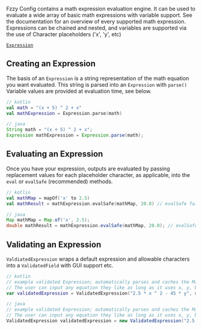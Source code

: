 Fzzy Config contains a math expression evaluation engine. It can be used to evaluate a wide array of basic math expressions with variable support. See the documentation for an overview of every supported math expression. Expressions can be chained and nested, and variables are supported via the use of Character placeholders ('x', 'y', etc)

[`Expression`](https://fzzyhmstrs.github.io/fconfig/-fzzy%20-config/me.fzzyhmstrs.fzzy_config.util/-expression/index.html)

## Creating an Expression
The basis of an `Expression` is a string representation of the math equation you want evaluated. This string is parsed into an `Expression` with `parse()` Variable values are provided at evaluation time, see below.
```kotlin
// kotlin
val math = "(x + 5) ^ 2 + x"
val mathExpression = Expression.parse(math)
```
```java
// java
String math = "(x + 5) ^ 2 + x";
Expression mathExpression = Expression.parse(math);
```

## Evaluating an Expression
Once you have your expression, outputs are evaluated by passing replacement values for each placeholder character, as applicable, into the `eval` or `evalSafe` (recommended) methods.
```kotlin
// kotlin
val mathMap = mapOf('x' to 2.5)
val mathResult = mathExpression.evalSafe(mathMap, 20.0) // evalSafe fails soft with a fallback value. eval throws exceptions if there is a problem.
```

```java
// java
Map mathMap = Map.of('x', 2.5);
double mathResult = mathExpression.evalSafe(mathMap, 20.0); // evalSafe fails soft with a fallback value. eval throws exceptions if there is a problem.
```

## Validating an Expression
`ValdiatedExpression` wraps a default expression and allowable characters into a `ValidatedField` with GUI support etc.
```kotlin
// kotlin
// example validated Expression; automatically parses and caches the Math Expression input in string form.
// The user can input any equation they like as long as it uses x, y, both, or neither expected variables passed in the set
var validatedExpression = ValidatedExpression("2.5 * x ^ 2 - 45 * y", setOf('x', 'y'))
```
```java
// java
// example validated Expression; automatically parses and caches the Math Expression input in string form.
// The user can input any equation they like as long as it uses x, y, both, or neither expected variables passed in the set
ValidatedExpression validatedExpression = new ValidatedExpression("2.5 * x ^ 2 - 45 * y", Set.of('x', 'y'));
```